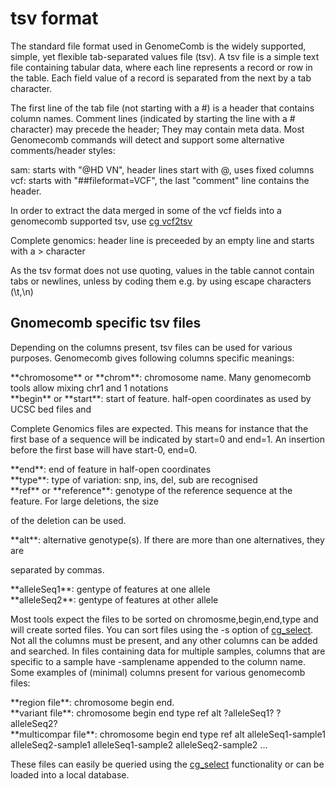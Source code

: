 = tsv format =

The standard file format used in GenomeComb is the widely supported,
simple, yet flexible tab-separated values file (tsv). 
A tsv file is a simple text file containing tabular data, where each line
represents a record or row in the table.
Each field value of a record is separated from the next by a tab character.

The first line of the tab file (not starting with a #) is a
header that contains column names. Comment lines (indicated by starting the
line with a # character) may precede the header; They may contain meta
data.
Most Genomecomb commands will detect and support some alternative comments/header styles:
; sam: starts with "@HD	VN", header lines start with @, uses fixed columns
; vcf: starts with "##fileformat=VCF", the last "comment" line contains the header.
In order to extract the data merged in some of the vcf fields into a genomecomb supported tsv,
use [[cg_vcf2tsv|cg vcf2tsv]]
; Complete genomics: header line is preceeded by an empty line and starts with a > character
; 

As the tsv format does not use quoting, values in the table cannot contain tabs or newlines,
unless by coding them e.g. by using escape characters (\t,\n)

== Gnomecomb specific tsv files ==
Depending on the columns present, tsv files can be used for various purposes. 
Genomecomb gives following columns specific meanings:

; **chromosome** or **chrom**: chromosome name. Many genomecomb tools allow mixing chr1 and 1 notations
; **begin** or **start**: start of feature. half-open coordinates as used by UCSC bed files and
Complete Genomics files are expected. This means for instance that the first base of a sequence will
be indicated by start=0 and end=1. An insertion before the first base will have start-0, end=0.
; **end**: end of feature in half-open coordinates
; **type**: type of variation: snp, ins, del, sub are recognised
; **ref** or **reference**: genotype of the reference sequence at the feature. For large deletions, the size 
of the deletion can be used.
; **alt**: alternative genotype(s). If there are more than one alternatives, they are 
separated by commas.
; **alleleSeq1**: gentype of features at one allele
; **alleleSeq2**: gentype of features at other allele

Most tools expect the files to be sorted on chromosme,begin,end,type and will create sorted files.
You can sort files using the -s option of [[cg_select]].
Not all the columns must be present, and any other columns can be added and searched. In 
files containing data for multiple samples, columns that are specific to a sample have -samplename 
appended to the column name. Some examples of (minimal) columns present for various genomecomb files:

; **region file**: chromosome begin end.
; **variant file**: chromosome begin end type ref alt ?alleleSeq1? ?alleleSeq2?
; **multicompar file**: chromosome begin end type ref alt alleleSeq1-sample1 alleleSeq2-sample1 alleleSeq1-sample2 alleleSeq2-sample2 ...

These files can easily be queried using the [[cg_select]] functionality or can
be loaded into a local database.
